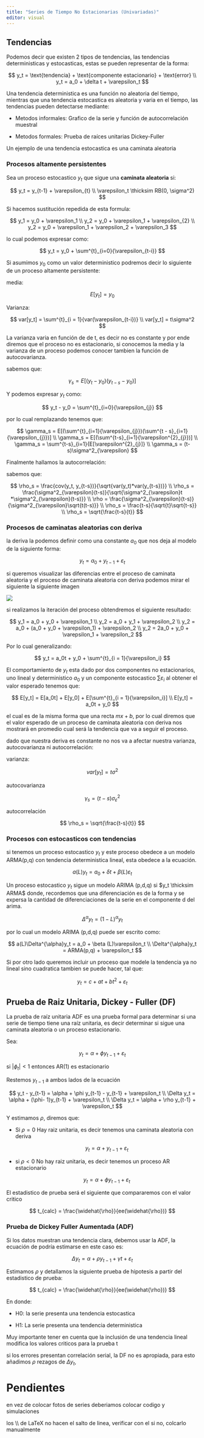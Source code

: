 ```yaml
---
title: "Series de Tiempo No Estacionarias (Univariadas)"
editor: visual
---
```


## Tendencias

Podemos decir que existen 2 tipos de tendencias, las tendencias deterministicas y estocasticas, estas se pueden representar de la forma:

$$
y_t = \text{tendencia} + \text{componente estacionario} + \text{error}
\\
y_t = a_0 + \delta t + \varepsilon_t
$$

Una tendencia deterministica es una función no aleatoria del tiempo, mientras que una tendencia estocastica es aleatoria y varia en el tiempo, las tendencias pueden detectarse mediante:

-   Metodos informales: Grafico de la serie y función de autocorrelación muestral

-   Metodos formales: Prueba de raíces unitarias Dickey-Fuller

Un ejemplo de una tendencia estocastica es una caminata aleatoria

### Procesos altamente persistentes

Sea un proceso estocastico $y_t$ que sigue una **caminata aleatoria** si:

$$
y_t = y_{t-1} + \varepsilon_{t} 
\\
\varepsilon_t \thicksim RB(0, \sigma^2)
$$

Si hacemos sustitución repedida de esta formula:

$$
y_1 = y_0 + \varepsilon_1
\\
y_2 = y_0 + \varepsilon_1 + \varepsilon_{2}
\\
y_2 = y_0 + \varepsilon_1 + \varepsilon_2 + \varepsilon_3
$$

lo cual podemos expresar como:

$$
y_t = y_0 + \sum^{t}_{i=0}{\varepsilon_{t-i}}
$$

Si asumimos $y_0$ como un valor deterministico podremos decir lo siguiente de un proceso altamente persistente:

media:

$$
E[y_{t}] = y_0
$$

Varianza:

$$
var[y_t] = \sum^{t}_{i = 1}{var(\varepsilon_{t-i})}
\\
var[y_t] = t\sigma^2
$$

La varianza varia en función de de t, es decir no es constante y por ende diremos que el proceso no es estacionario, si conocemos la media y la varianza de un proceso podemos conocer tambien la función de autocovarianza.

sabemos que:

$$
\gamma_s = E[(y_t-y_0)(y_{t-s}-y_0)] 
$$

Y podemos expresar $y_t$ como:

$$
y_t - y_0 = \sum^{t}_{i=0}{\varepsilon_{j}}
$$

por lo cual remplazando tenemos que:

$$
\gamma_s = E[(\sum^{t}_{i=1}{\varepsilon_{j}})(\sum^{t - s}_{i=1}{\varepsilon_{j}})] 
\\
\gamma_s = E[(\sum^{t-s}_{i=1}{\varepsilon^{2}_{j}})]
\\
\gamma_s = \sum^{t-s}_{i=1}{E[\varepsilon^{2}_{j}]}
\\
\gamma_s = (t-s)\sigma^2_{\varepsilon}
$$

Finalmente hallamos la autocorrelación:

sabemos que:

$$
\rho_s = \frac{cov(y_t, y_{t-s})}{\sqrt{var(y_t)*var(y_{t-s})}}
\\
\rho_s = \frac{\sigma^2_{\varepsilon}(t-s)}{\sqrt{\sigma^2_{\varepsilon}t *\sigma^2_{\varepsilon}(t-s)}}
\\
\rho = \frac{\sigma^2_{\varepsilon}(t-s)}{\sigma^2_{\varepsilon}\sqrt{t(t-s)}}
\\
\rho_s = \frac{t-s}{\sqrt{t}\sqrt{t-s}}
\\
\rho_s = \sqrt{\frac{t-s}{t}}
$$

### Procesos de caminatas aleatorias con deriva

la deriva la podemos definir como una constante $a_0$ que nos deja al modelo de la siguiente forma:

$$
y_t = a_0 + y_{t-1} + \varepsilon_{t} 
$$

si queremos visualizar las diferencias entre el proceso de caminata aleatoria y el proceso de caminata aleatoria con deriva podemos mirar el siguiente la siguiente imagen

![](caminata_aleatoria_y_ca_deriva.jpeg){fig-align="center"}

si realizamos la iteración del proceso obtendremos el siguiente resultado:

$$
y_1 = a_0 + y_0 + \varepsilon_1
\\
y_2 = a_0 + y_1 + \varepsilon_2
\\
y_2 = a_0 + (a_0 + y_0 + \varepsilon_1) + \varepsilon_2
\\
y_2 = 2a_0 + y_0 + \varepsilon_1 + \varepsilon_2
$$

Por lo cual generalizando:

$$
y_t = a_0t + y_0 + \sum^{t}_{i = 1}{\varepsilon_i}
$$

El comportamiento de $y_t$ esta dado por dos componentes no estacionarios, uno lineal y deterministico $a_0$ y un componente estocastico $\sum{\varepsilon_i}$ al obtener el valor esperado tenemos que:

$$
E[y_t] = E[a_0t] + E[y_0] + E[\sum^{t}_{i = 1}{\varepsilon_i}]
\\
E[y_t] = a_0t + y_0
$$

el cual es de la misma forma que una recta $mx + b$, por lo cual diremos que el valor esperado de un proceso de caminata aleatoria con deriva nos mostrará en promedio cual será la tendencia que va a seguir el proceso.

dado que nuestra deriva es constante no nos va a afectar nuestra varianza, autocovarianza ni autocorrelación:

varianza:

$$
var[y_t] = t\sigma^2
$$

autocovarianza

$$
\gamma_s = (t-s)\sigma^2_{\varepsilon}
$$

autocorrelación

$$
\rho_s = \sqrt{\frac{t-s}{t}}
$$

### Procesos con estocasticos con tendencias

si tenemos un proceso estocastico $y_t$ y este proceso obedece a un modelo ARMA(p,q) con tendencia deterministica lineal, esta obedece a la ecuación.

$$
a(L)y_t = a_0 + \delta t + \beta(L)\varepsilon_t
$$

Un proceso estocastico $y_t$ sigue un modelo ARIMA (p,d,q) si $y_t \thicksim ARMA$ donde, recordemos que una diferenciación es de la forma y se expersa la cantidad de diferenciaciones de la serie en el componente d del arima.

$$
\Delta^\alpha y_t = (1 - L)^\alpha y_t
$$

por lo cual un modelo ARIMA (p,d,q) puede ser escrito como:

$$
a(L)\Delta^{\alpha}y_t = a_0 + \beta (L)\varepsilon_t
\\
\Delta^{\alpha}y_t = ARMA(p,q) + \varepsilon_t
$$

Si por otro lado queremos incluir un proceso que modele la tendencia ya no lineal sino cuadratica tambien se puede hacer, tal que:

$$
y_t = c + at + bt^2 + \varepsilon_t
$$

## Prueba de Raiz Unitaria, Dickey - Fuller (DF)

La prueba de raíz unitaria ADF es una prueba formal para determinar si una serie de tiempo tiene una raíz unitaria, es decir determinar si sigue una caminata aleatoria o un proceso estacionario.

Sea:

$$
y_t = \alpha + \phi y_{t-1} + \varepsilon_t
$$

si $|\phi_t| < 1$ entonces AR(1) es estacionario

Restemos $y_{t-1}$ a ambos lados de la ecuación

$$
y_t - y_{t-1} = \alpha + \phi y_{t-1} - y_{t-1} + \varepsilon_t
\\
\Delta y_t = \alpha + (\phi- 1)y_{t-1} + \varepsilon_t
\\
\Delta y_t = \alpha + \rho y_{t-1} + \varepsilon_t
$$

Y estimamos $\rho$, diremos que:

-   Si $\rho = 0$ Hay raiz unitaria, es decir tenemos una caminata aleatoria con deriva

    $$
    y_t = \alpha + y_{t-1} + \varepsilon_t
    $$

-   si $\rho < 0$ No hay raiz unitaria, es decir tenemos un proceso AR estacionario

    $$
    y_t = \alpha + \phi y_{t-1} + \varepsilon_t
    $$

El estadistico de prueba será el siguiente que compararemos con el valor critico

$$
t_{calc} = \frac{\widehat{\rho}}{ee(\widehat{\rho})}
$$

### Prueba de Dickey Fuller Aumentada (ADF)

Si los datos muestran una tendencia clara, debemos usar la ADF, la ecuación de podría estimarse en este caso es:

$$
\Delta y_t = \alpha + \rho y_{t-1} + \gamma t + \varepsilon_t
$$

Estimamos $\rho$ y detallamos la siguiente prueba de hipotesis a partir del estadistico de prueba:

$$
t_{calc} = \frac{\widehat{\rho}}{ee(\widehat{\rho})}
$$

En donde:

-   H0: la serie presenta una tendencia estocastica

-   H1: La serie presenta una tendencia deterministica

Muy importante tener en cuenta que la inclusión de una tendencia lineal modifica los valores criticos para la prueba t

si los errores presentan correlación serial, la DF no es apropiada, para esto añadimos $\rho$ rezagos de $\Delta y_{t}$,

# Pendientes

en vez de colocar fotos de series deberiamos colocar codigo y simulaciones

los \\\\ de LaTeX no hacen el salto de linea, verificar con el \u y si no, colcarlo manualmente
